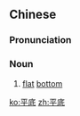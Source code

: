 ==Chinese==
{{zh-forms}}

===Pronunciation===
{{zh-pron
|m=píngdǐ,er=y
|c=ping4 dai2
|cat=n
}}

===Noun===
{{zh-noun}}

# [[flat]] [[bottom]]

[[ko:平底]]
[[zh:平底]]